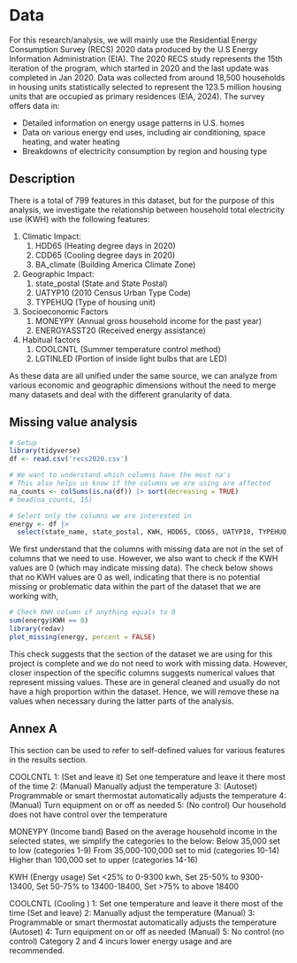 # Data
For this research/analysis, we will mainly use the Residential Energy Consumption Survey (RECS) 2020 data produced by the U.S Energy Information Administration (EIA). The 2020 RECS study represents the 15th iteration of the program, which started in 2020 and the last update was completed in Jan 2020. Data was collected from around 18,500 households in housing units statistically selected to represent the 123.5 million housing units that are occupied as primary residences (EIA, 2024). The survey offers data in:

- Detailed information on energy usage patterns in U.S. homes
- Data on various energy end uses, including air conditioning, space heating, and water heating
- Breakdowns of electricity consumption by region and housing type

## Description
There is a total of 799 features in this dataset, but for the purpose of this analysis, we investigate the relationship between household total electricity use (KWH) with the following features:

1. Climatic Impact:
    1. HDD65 (Heating degree days in 2020)
    2. CDD65 (Cooling degree days in 2020)
    3. BA_climate (Building America Climate Zone)
2. Geographic Impact:
    1. state_postal (State and State Postal)
    2. UATYP10 (2010 Census Urban Type Code)
    3. TYPEHUQ (Type of housing unit)
3. Socioeconomic Factors
    1. MONEYPY (Annual gross household income for the past year)
    2. ENERGYASST20 (Received energy assistance)
4. Habitual factors
    1. COOLCNTL (Summer temperature control method)
    2. LGTINLED (Portion of inside light bulbs that are LED)
    
As these data are all unified under the same source, we can analyze from various economic and geographic dimensions without the need to merge many datasets and deal with the different granularity of data. 

## Missing value analysis
```r
# Setup
library(tidyverse)
df <- read.csv('recs2020.csv')

# We want to understand which columns have the most na's
# This also helps us know if the columns we are using are affected
na_counts <- colSums(is.na(df)) |> sort(decreasing = TRUE)  
# head(na_counts, 15)

# Select only the columns we are interested in
energy <- df |>
  select(state_name, state_postal, KWH, HDD65, CDD65, UATYP10, TYPEHUQ, MONEYPY, ENERGYASST20, BA_climate, COOLCNTL, HEATCNTL, LGTINLED)
```

We first understand that the columns with missing data are not in the set of columns that we need to use. However, we also want to check if the KWH values are 0 (which may indicate missing data). The check below shows that no KWH values are 0 as well, indicating that there is no potential missing or problematic data within the part of the dataset that we are working with,

```r

# Check KWH column if anything equals to 0
sum(energy$KWH == 0)
library(redav)
plot_missing(energy, percent = FALSE)
```

This check suggests that the section of the dataset we are using for this project is complete and we do not need to work with missing data. However, closer inspection of the specific columns suggests numerical values that represent missing values. These are in general cleaned and usually do not have a high proportion within the dataset. Hence, we will remove these na values when necessary during the latter parts of the analysis.


## Annex A
This section can be used to refer to self-defined values for various features in the results section.

COOLCNTL
1: (Set and leave it) Set one temperature and leave it there most of the time
2: (Manual) Manually adjust the temperature 
3: (Autoset) Programmable or smart thermostat automatically adjusts the temperature 
4: (Manual) Turn equipment on or off as needed
5: (No control) Our household does not have control over the temperature

MONEYPY (Income band)
Based on the average household income in the selected states, we simplify the categories to the below:
Below 35,000 set to low (categories 1-9)
From 35,000-100,000 set to mid (categories 10-14)
Higher than 100,000 set to upper (categories 14-16)


KWH (Energy usage) 
Set <25% to 0-9300 kwh, 
Set 25-50% to 9300-13400, 
Set 50-75% to 13400-18400, 
Set >75% to above 18400

COOLCNTL (Cooling )
1: Set one temperature and leave it there most of the time (Set and leave)
2: Manually adjust the temperature (Manual)
3: Programmable or smart thermostat automatically adjusts the temperature (Autoset)
4: Turn equipment on or off as needed (Manual)
5: No control (no control)
Category 2 and 4 incurs lower energy usage and are recommended.

